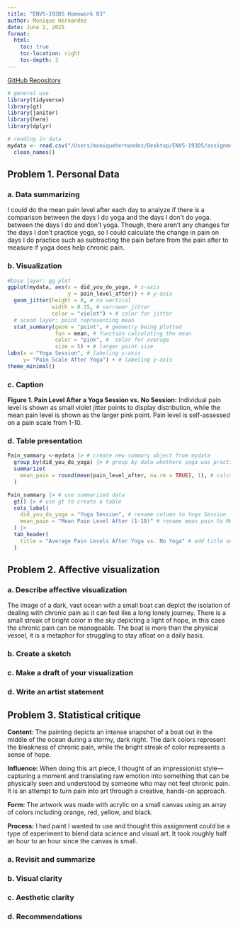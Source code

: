 ```yaml
---
title: "ENVS-193DS Homework 03"
author: Monique Hernandez
date: June 2, 2025
format:
  html:
    toc: true
    toc-location: right
    toc-depth: 3
---
```


[GitHub Repository](https://github.com/moniqueallyson/ENVS-193DS_homework-03.git)

```r

# general use
library(tidyverse)
library(gt)
library(janitor)
library(here)
library(dplyr)

# reading in data
mydata <- read.csv("/Users/moniquehernandez/Desktop/ENVS-193DS/assignment/hw-03/ENVS HW 3/data/Data.csv") |> 
  clean_names()
```

## Problem 1. Personal Data

### a. Data summarizing

I could do the mean pain level after each day to analyze if there is a comparison between the days I do yoga and the days I don't do yoga. between the days I do and don't yoga. Though, there aren't any changes for the days I don't practice yoga, so I could calculate the change in pain on days I do practice such as subtracting the pain before from the pain after to measure if yoga does help chronic pain.

### b. Visualization

```r

#base layer: gg plot
ggplot(mydata, aes(x = did_you_do_yoga, # x-axis
                   y = pain_level_after)) + # y-axis
  geom_jitter(height = 0, # no vertical
              width = 0.15, # narrower jitter
              color = "violet") + # color for jitter
  # scond layer: point representing mean
  stat_summary(geom = "point", # geometry being plotted
               fun = mean, # function calculating the mean
               color = "pink", #  color for average
               size = 5) + # larger point size
labs(x = "Yoga Session", # labeling x-axis
     y= "Pain Scale After Yoga") + # labeling y-axis
theme_minimal()
```

### c. Caption

**Figure 1. Pain Level After a Yoga Session vs. No Session:** Individual pain level is shown as small violet jitter points to display distribution, while the mean pain level is shown as the larger pink point. Pain level is self-assessed on a pain scale from 1-10.

### d. Table presentation

```r

Pain_summary <-mydata |> # create new summary object from mydata
  group_by(did_you_do_yoga) |> # group by data whethere yoga was practiced or not
  summarize(
    mean_pain = round(mean(pain_level_after, na.rm = TRUE), 1), # calculate the mean pain level
  )

Pain_summary |> # use summarized data
  gt() |> # use gt to create a table
  cols_label(
    did_you_do_yoga = "Yoga Session", # rename column to Yoga Session from did you do yoga
    mean_pain = "Mean Pain Level After (1-10)" # rename mean pain to Mean Pain Level After 
  ) |>
  tab_header(
    title = "Average Pain Levels After Yoga vs. No Yoga" # add title on top of the table
  )


```

## Problem 2. Affective visualization

### a. Describe affective visualization

The image of a dark, vast ocean with a small boat can depict the isolation of dealing with chronic pain as it can feel like a long lonely journey. There is a small streak of bright color in the sky depicting a light of hope, in this case the chronic pain can be manageable. The boat is more than the physical vessel, it is a metaphor for struggling to stay afloat on a daily basis.

### b. Create a sketch

### c. Make a draft of your visualization

### d. Write an artist statement

## Problem 3. Statistical critique

**Content**: The painting depicts an intense snapshot of a boat out in the middle of the ocean during a stormy, dark night. The dark colors represent the bleakness of chronic pain, while the bright streak of color represents a sense of hope.

**Influence:** When doing this art piece, I thought of an impressionist style—capturing a moment and translating raw emotion into something that can be physically seen and understood by someone who may not feel chronic pain. It is an attempt to turn pain into art through a creative, hands-on approach.

**Form:** The artwork was made with acrylic on a small canvas using an array of colors including orange, red, yellow, and black.

**Process:** I had paint I wanted to use and thought this assignment could be a type of experiment to blend data science and visual art. It took roughly half an hour to an hour since the canvas is small.

### a. Revisit and summarize

### b. Visual clarity

### c. Aesthetic clarity

### d. Recommendations
